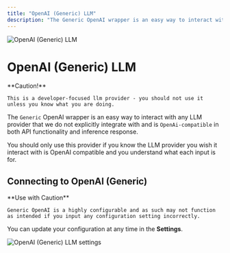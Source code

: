 ```yaml
---
title: "OpenAI (Generic) LLM"
description: "The Generic OpenAI wrapper is an easy way to interact with any LLM provider that we do not explicitly integrate with and is OpenAi-compatible in both API functionality and inference response."
---
```



<Image
  src="/images/Qubex LLM-setup/llm-configuration/cloud/openai-generic/header-image.png"
  height={1080}
  width={1920}
  quality={100}
  alt="OpenAI (Generic) LLM"
/>

# OpenAI (Generic) LLM

<Callout type="error" emoji="️‼️">
  **Caution!**

    This is a developer-focused llm provider - you should not use it unless you know what you are doing.

</Callout>

The `Generic` OpenAI wrapper is an easy way to interact with any LLM provider that we do not explicitly integrate with and is `OpenAi-compatible` in both API functionality and inference response.

You should only use this provider if you know the LLM provider you wish it interact with is OpenAI compatible and you understand what each input is for.

## Connecting to OpenAI (Generic)

<Callout type="warning" emoji="️⚠️">
  **Use with Caution**

    Generic OpenAI is a highly configurable and as such may not function as intended if you input any configuration setting incorrectly.

</Callout>

You can update your configuration at any time in the **Settings**.

<Image
  src="/images/Qubex LLM-setup/llm-configuration/cloud/openai-generic/openai-generic-llm.png"
  height={1080}
  width={1920}
  quality={100}
  alt="OpenAI (Generic) LLM settings"
/>
